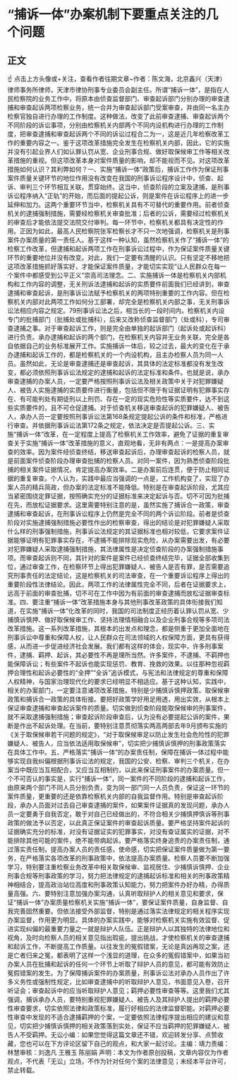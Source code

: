 # “捕诉一体”办案机制下要重点关注的几个问题
## 正文
☝ 点击上方头像或+关注，查看作者往期文章~作者：陈文海，北京鑫兴（天津）律师事务所律师，天津市律协刑事专业委员会副主任。所谓“捕诉一体”，是指在人民检察院的业务工作中，将原本由侦查监督部门、审查起诉部门分别办理的审查逮捕和审查起诉两项检察业务，统一合并为审查起诉部门受案审查，并由同一名主办检察官独自进行办理的工作制度。这种做法，改变了此前审查逮捕、审查起诉两个不同阶段的诉讼事项，分别由检察机关内部两个不同内设机构进行办理的工作制度，把审查逮捕和审查起诉两个不同的诉讼过程合二为一，这是近几年检察改革工作的重要内容之一。鉴于这项改革措施完全发生在检察机关内部，因此，它的实施并没有引起业界人们如认罪认罚从宽、企业刑事合规、做好取保候审工作等相关改革措施的重视。但这项改革本身对案件质量的影响，却不能视而不见。对这项改革措施如何认识？其利弊如何？一、实施“捕诉一体”政策后，捕诉工作作为保证刑事案件质量关键环节的地位作用没有改变在我国的刑事诉讼程序设计中，侦查、起诉、审判三个环节相互关联，贯穿始终。这当中，侦查阶段的立案及逮捕，是刑事诉讼程序纳入“正轨”的开始，而后面的提起公诉，则是案件在诉讼程序上的进一步延伸和加力。这两个重要环节当中，检察机关具有不可替代的重要作用。前者侦查机关的逮捕强制措施，需要经检察机关审查批准；后者的公诉，需要经过检察机关的审查后才能依法提交法院交付审判。每一环节中，检察机关都具有决定性的作用。正因为如此，最高人民检察院张军检察长才不只一次地强调，检察机关是刑事案件办案质量的第一责任人。基于这样一种认知，虽然检察机关作了“捕诉一体”的检察工作改革，但逮捕和起诉两项工作在刑事诉讼过程中，作为保证案件质量关键环节的重要地位并没有改变。对此，我们一定要有清醒的认识。只有坚定不移地把这项改革措施抓好落实好，才能保证案件质量，才能切实实现“让人民群众在每一个案件中都感受到公平正义”崇高司法理念。二、实施捕诉一体是检察机关内部机构和工作内容的调整，无关刑诉法逮捕和起诉的实质要件前面我们已经讲到，审查逮捕和审查起诉，是刑事诉讼法赋予检察机关的两项特别重要的工作内容。但在检察机关内部对此两项工作如何分工部署，却完全是检察机关内部之事，无关刑事诉讼法相应内容之规定。79刑事诉讼法之后，相当长的一段时间内，检察机关内设专门的批捕部门（批捕处或批捕科），后来又改称侦查监督部门（处或科），专司审查逮捕之事。对于审查起诉工作，则是完全由单独的起诉部门（起诉处或起诉科）进行负责。承办逮捕和起诉的两个部门，在检察机关内容并无业务关联，完全是各自依据自己的业务标准展开工作。实施捕诉一体后，较之过去，最大的变化在于承办逮捕和起诉工作的，都是检察机关的一个内设机构，且主办检察人员为同一人员。虽然如此，无论是审查逮捕还是审查起诉，其具体的法定标准都没有发生改变，都必须依照刑事诉讼法规定的逮捕和起诉的法定标准和条件。也就是说，承办审查逮捕的办案人员，一定要严格按照刑事诉讼法及相关政策中关于对犯罪嫌疑人、被告人实施逮捕的实质要件进行衡量，包括但不限于有证据证明有犯罪事实存在、有可能判处有期徒刑以上刑罚、存在一定的现实危险性等实质要件，达不到这些实质要件的，且不可仓促逮捕。对于侦查机关移送审查起诉的犯罪嫌疑人、被告人，承办人员一定要按照刑事诉讼法第168条规定提起公诉的条件和标准，严格进行审查。并依据刑事诉讼法第172条之规定，依法决定是否提起公诉。三、实施“捕诉一体”改革，在一定程度上提高了检察机关工作效率，避免了证据的重复审查关于实施“捕诉一体”改革措施的意义，直观地看，无非有两点：一是提高办案审查的效率。因为案件经侦查终结，移送审查起诉后，办理审查起诉的检察人员，就是前面案件侦查阶段办理审查批捕的检察人员。对同一案件，因为熟悉侦查阶段批捕的相关案件证据情况，肯定提高办案效率。二是办案前后连贯，便于防止相同证据的重复审查。个人认为，实践中最应当强调的一点是，工作机构变了，实现了办案人员的精兵简政，但办案的法定标准不能降低。特别是在审查起诉阶段，尤其应当紧密围绕定罪证据，按照确实充分的证据标准来决定起诉与否。切不可因为批捕在先，而放松证据要求。这里需要特别注意的是，虽然实施了捕诉合一政策，审查逮捕和审查起诉，在刑事诉讼程序上仍然是完全不同的两个诉讼阶段。前者是侦查阶段对实施逮捕强制措施必要性作出的检察审查，得出的结论是对犯罪嫌疑人采取什么样的刑事强制措施，刑事诉讼法规定的其证据标准也相对较低，它要求案件证据能够证明有犯罪事实存在，不逮捕不能排除现实危险，从办案需要出发，有必要对犯罪嫌疑人采取逮捕强制措施，其法律属性是决定侦查阶段的办案强制措施事项。而审查起诉则不同，其针对的案件是案件已经侦查终结完毕，证据全部收集到位，通过审查工作，在检察环节上得出犯罪嫌疑人、被告人是否有罪，是否需要追究刑事责任的法定结论，这是检察机关的司法审查，在一个重要诉讼程序上得出的重要阶段性法律结论。因此，两项工作的法律属性完全不同，后者在证据要求上，远高于前面的审查批捕，切不可在工作中因为有前面的审查逮捕而放松证据审查标准。四、要注重“捕诉一体”改革措施本身与其他刑事改革政策的具体衔接我们知道，在实施“捕诉一体”化改革的同时，我国的司法制度正经历着认罪认罚从宽、少捕慎诉慎押、做好取保候审工作、坚持法理情相融合以及企业刑事合规等多项司法改革措施。这一系列改革措施，其根本的出发点和理念，都是侧重于更加全面地在刑事诉讼中尊重和保障人权，让人民群众在司法领域的人权保障方面，更具有获得感，从而进一步促进经济社会发展。我们都有这样的体会，现实中，许多刑事案件，逮捕、羁押、起诉，其必要性不再是理所当然。许多案件，不逮捕、不羁押也能保障诉讼；有些案件不起诉也能实现惩罚、教育、挽救的效果。以往那种忽视羁押合理性和起诉必要性的“全押”“全诉”追诉模式，与宪法和法律规定的尊重和保障人权精神，与国家治理现代化的要求已经明显不相适应。基于这种认知，实践中，相关的办案部门，一定要注意诸项改革措施，特别是少捕慎诉慎押政策、取保候审政策和捕诉合一政策的具体衔接。要把好政策学好用足用透，用出实效，从根本上保证审查逮捕和审查起诉案件的质量。切实做到侦查阶段能取保候审的刑事案件，就不采取逮捕强制措施；审查起诉阶段审查后，认为没有必要提起公诉的案件，果断是作出不起诉处理。在当前，要特别注意贯彻落实两高两部去年9月颁布实施的《关于取保候审若干问题的规定》，“对于取保候审足以防止发生社会危险性的犯罪嫌疑人、被告人，应当依法适用取保候审”，切实把少捕慎诉慎押的刑事政策落实在具体工作中。五、严格落实“捕诉一体”的办案责任制，保障在捕诉一体过程中能够实现自我纠偏根据刑事诉讼法的规定，我国的公安、检察、审判三个机关，在办案当中既应当互相配合，又应当互相制约，以此来保证刑事案件的办案质量。但一个不可否认的事实是，实行“捕诉一体”，同一案件的不同阶段的逮捕和起诉工作，由原来两个部门不同人员分别负责，变为同一部门同一人员负责，保证这一环节的案件质量，更重要的还是依靠检察机关内部的自我监督作用。特别是审查起诉阶段，承办人员面对过去自己审查逮捕的案件，如果案件证据真的发现问题，承办人员一定要勇于自我否定，敢于对自己已经做出的，不符合相关少捕慎押慎诉等刑事政策的做法予以否定，以此真正保证案件的审查起诉质量。要严格坚持案件起诉的证据确实充分的标准，对没有证据证实的犯罪事实，对没有查证属实的证据，对不能排除其他可能的案件，绝不能带病起诉。要严格落实终身追责的办案责任制，通过落实责任制，提高办案人员的责任感，使命感，切实把保证案件质量做为第一要务，在严格落实各项改革的刑事政策中，依法提高办案质量。检察人员要不断加强学习，特别要注重检察业务改革中相关取保候审、监视居住、少捕慎诉慎押、企业刑事合规等刑事政策的学习，努力把法律规定的逮捕起诉标准和相关的刑事政策精神相结合，提高政治站位高度和刑事政策认知能力，努力把案件办好办精，办得质量高强。六、要特别注意加强办案沟通，认真听取辩护人的相关意见和要求，保证“捕诉一体”办案质量检察机关实施“捕诉一体”，要保证案件质量，自身监督、自我完善固然重要。但依法接受外部监督，特别是通过落实法律规定的相关程序实现办案监督，作用更为明显。具体的办案实践中，能够对检察机关实施有效监督、促进实现纠偏的最重要力量之一就是辩护人队伍。正是辩护人以其独特的法律地位和视角，及时向检察人员的相关意见指出瑕疵，提出挑战，才使检察机关的审查逮捕和起诉工作，不断提高工作质量。以往发生的冤假错案，无论是真凶再现之案，还是亡者归来之冤，都表明了这样一个浅显的道理，在众多的冤假错案中，如果当初办案人员在批捕和起诉的任何一个环节上听取了辩护人员的意见，都可能有效防止冤假错案的发生。为了保障捕诉案件的办案质量，刑事诉讼法对承办人员作出了许多义务性或强制性规定，比如审查逮捕中的听取辩护人意见，书面意见入卷，召开听证会；审查起诉中的应当听取辩护人意见；羁押必要性审查等等。这里我们尤其强调，捕诉承办人员，要特别重视犯罪嫌疑人、被告人及其辩护人提出的羁押必要性审查要求，切实依照法律和政策标准，履行好相应的法律监督职能。对羁押必要性审查中发现的不适合逮捕羁押的个案，一定要依照法律程序提出相应的建议和意见，切实把少捕慎诉慎押的相关政策落到实处，保证不应当羁押的犯罪嫌疑人、被告人不受羁押。无讼小编：如果您觉得这篇文章还不错，欢迎转发分享、点赞收藏，您也可以在下方评论区留下自己的观点，和大家一起讨论。主编：靖力责编：林慧审核：刘逸凡 王雅玉 陈丽娟 声明：本文为作者原创投稿，文章内容仅为作者观点，不代表「无讼」立场，不作为针对任何个案的法律意见；未经本平台许可，禁止转载。